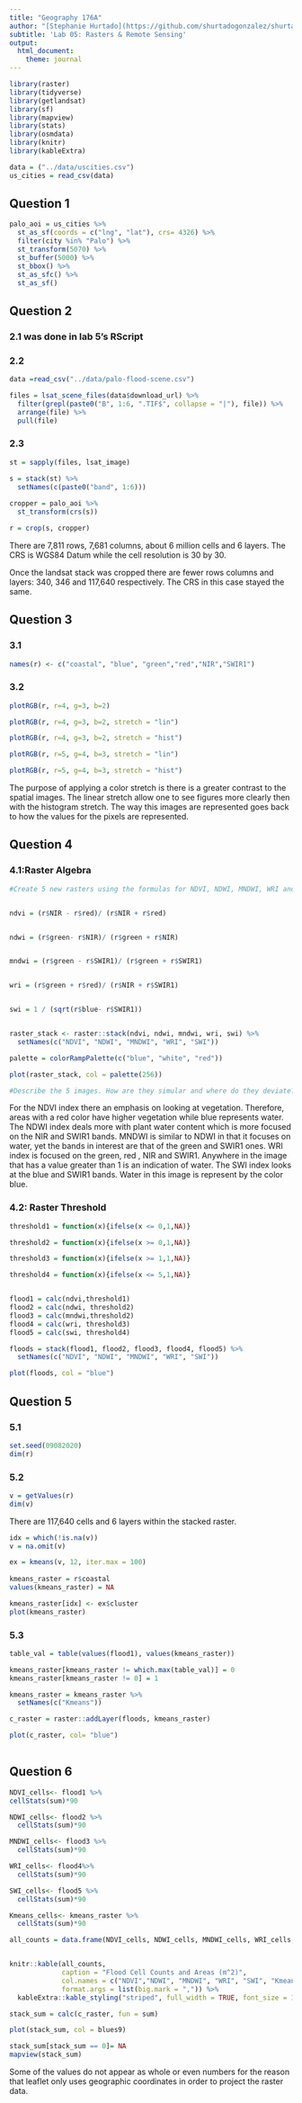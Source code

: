 ```yaml
---
title: "Geography 176A"
author: "[Stephanie Hurtado](https://github.com/shurtadogonzalez/shurtadogonzalez.github.io)"
subtitle: 'Lab 05: Rasters & Remote Sensing'
output:
  html_document:
    theme: journal
---
```


```r
library(raster) 
library(tidyverse) 
library(getlandsat) 
library(sf) 
library(mapview) 
library(stats)
library(osmdata)
library(knitr)
library(kableExtra)
```

```r
data = ("../data/uscities.csv")
us_cities = read_csv(data)
```

## Question 1
```r
palo_aoi = us_cities %>% 
  st_as_sf(coords = c("lng", "lat"), crs= 4326) %>% 
  filter(city %in% "Palo") %>% 
  st_transform(5070) %>% 
  st_buffer(5000) %>% 
  st_bbox() %>% 
  st_as_sfc() %>% 
  st_as_sf()
```

## Question 2

### 2.1 was done in lab 5's RScript 

### 2.2
```r

data =read_csv("../data/palo-flood-scene.csv")

files = lsat_scene_files(data$download_url) %>% 
  filter(grepl(paste0("B", 1:6, ".TIF$", collapse = "|"), file)) %>% 
  arrange(file) %>% 
  pull(file)
```

### 2.3
```r
st = sapply(files, lsat_image)
  
s = stack(st) %>% 
  setNames(c(paste0("band", 1:6)))

cropper = palo_aoi %>% 
  st_transform(crs(s))

r = crop(s, cropper)

``` 

There are 7,811 rows, 7,681 columns, about 6 million cells and 6 layers. The CRS is WGS84 Datum while the cell resolution is 30 by 30. 

Once the landsat stack was cropped there are fewer rows columns and layers: 340, 346 and 117,640 respectively. The CRS in this case stayed the same. 


## Question 3

### 3.1
```r

names(r) <- c("coastal", "blue", "green","red","NIR","SWIR1")
```

### 3.2
```r

plotRGB(r, r=4, g=3, b=2)

plotRGB(r, r=4, g=3, b=2, stretch = "lin")

plotRGB(r, r=4, g=3, b=2, stretch = "hist")

plotRGB(r, r=5, g=4, b=3, stretch = "lin")

plotRGB(r, r=5, g=4, b=3, stretch = "hist")

```

The purpose of applying a color stretch is there is a greater contrast to the  spatial images. The linear stretch allow one to see figures more clearly then with the histogram stretch. The way this images are represented goes back to how the values for the pixels are represented.

## Question 4

### 4.1:Raster Algebra 
```r


#Create 5 new rasters using the formulas for NDVI, NDWI, MNDWI, WRI and SWI


ndvi = (r$NIR - r$red)/ (r$NIR + r$red)


ndwi = (r$green- r$NIR)/ (r$green + r$NIR)


mndwi = (r$green - r$SWIR1)/ (r$green + r$SWIR1)


wri = (r$green + r$red)/ (r$NIR + r$SWIR1) 


swi = 1 / (sqrt(r$blue- r$SWIR1)) 


raster_stack <- raster::stack(ndvi, ndwi, mndwi, wri, swi) %>% 
  setNames(c("NDVI", "NDWI", "MNDWI", "WRI", "SWI"))

palette = colorRampPalette(c("blue", "white", "red"))

plot(raster_stack, col = palette(256))

#Describe the 5 images. How are they simular and where do they deviate?
```
For the NDVI index there an emphasis on looking at vegetation. Therefore, areas with a red color have higher vegetation while blue represents water. The NDWI index deals more with plant water content which is more focused on the NIR and SWIR1 bands. MNDWI is similar to NDWI in that it focuses on water, yet the bands in interest are that of the green and SWIR1 ones. WRI index is focused on the green, red , NIR and SWIR1. Anywhere in the image that has a value greater than 1 is an indication of water. The SWI index looks at the blue and SWIR1 bands. Water in this image is represent by the color blue. 


### 4.2: Raster Threshold 

```r

threshold1 = function(x){ifelse(x <= 0,1,NA)}

threshold2 = function(x){ifelse(x >= 0,1,NA)}

threshold3 = function(x){ifelse(x >= 1,1,NA)}

threshold4 = function(x){ifelse(x <= 5,1,NA)}


flood1 = calc(ndvi,threshold1)
flood2 = calc(ndwi, threshold2)
flood3 = calc(mndwi,threshold2)
flood4 = calc(wri, threshold3)
flood5 = calc(swi, threshold4)

floods = stack(flood1, flood2, flood3, flood4, flood5) %>% 
  setNames(c("NDVI", "NDWI", "MNDWI", "WRI", "SWI"))

plot(floods, col = "blue")

```
## Question 5 

### 5.1
```r
set.seed(09082020)
dim(r)
```

### 5.2
```r
v = getValues(r)
dim(v)

```
There are 117,640 cells and 6 layers within the stacked raster.

```r
idx = which(!is.na(v))
v = na.omit(v)

ex = kmeans(v, 12, iter.max = 100)
 
kmeans_raster = r$coastal
values(kmeans_raster) = NA

kmeans_raster[idx] <- ex$cluster
plot(kmeans_raster)
```

### 5.3
```r
table_val = table(values(flood1), values(kmeans_raster))

kmeans_raster[kmeans_raster != which.max(table_val)] = 0
kmeans_raster[kmeans_raster != 0] = 1

kmeans_raster = kmeans_raster %>%
  setNames(c("Kmeans"))

c_raster = raster::addLayer(floods, kmeans_raster)

plot(c_raster, col= "blue")
                                    
```

## Question 6

```r
NDVI_cells<- flood1 %>% 
cellStats(sum)*90

NDWI_cells<- flood2 %>% 
  cellStats(sum)*90

MNDWI_cells<- flood3 %>% 
  cellStats(sum)*90

WRI_cells<- flood4%>% 
  cellStats(sum)*90

SWI_cells<- flood5 %>% 
  cellStats(sum)*90

Kmeans_cells<- kmeans_raster %>% 
  cellStats(sum)*90

all_counts = data.frame(NDVI_cells, NDWI_cells, MNDWI_cells, WRI_cells, SWI_cells, Kmeans_cells)


knitr::kable(all_counts,
             caption = "Flood Cell Counts and Areas (m^2)", 
             col.names = c("NDVI","NDWI", "MNDWI", "WRI", "SWI", "Kmeans" ),
             format.args = list(big.mark = ",")) %>%
  kableExtra::kable_styling("striped", full_width = TRUE, font_size = 14)
```

```r

stack_sum = calc(c_raster, fun = sum)

plot(stack_sum, col = blues9)
```
```r

stack_sum[stack_sum == 0]= NA
mapview(stack_sum)

```

Some of the values do not appear as whole or even numbers for the reason that leaflet only uses geographic coordinates in order to project the raster data.
